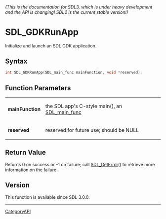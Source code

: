 ====== (This is the documentation for SDL3, which is under heavy development and the API is changing! SDL2 is the current stable version!) ======
= SDL_GDKRunApp =

Initialize and launch an SDL GDK application.

== Syntax ==

<syntaxhighlight lang='c'>
int SDL_GDKRunApp(SDL_main_func mainFunction, void *reserved);
</syntaxhighlight>

== Function Parameters ==

{|
|'''mainFunction'''
|the SDL app's C-style main(), an [[SDL_main_func]]
|-
|'''reserved'''
|reserved for future use; should be NULL
|}

== Return Value ==

Returns 0 on success or -1 on failure; call [[SDL_GetError]]() to retrieve
more information on the failure.

== Version ==

This function is available since SDL 3.0.0.

----
[[CategoryAPI]]


